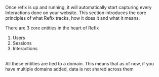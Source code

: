 Once refix is up and running, it will automatically start capturing every Interactions done on your website.
This section introduces the core principles of what Refix tracks, how it does it and what it means.

There are 3 core entities in the heart of Refix

1. Users
2. Sessions
3. Interactions

<br/>

<Info>
    All these entities are tied to a domain. This means that as of now, if you
    have multiple domains added, data is not shared across them
</Info>
